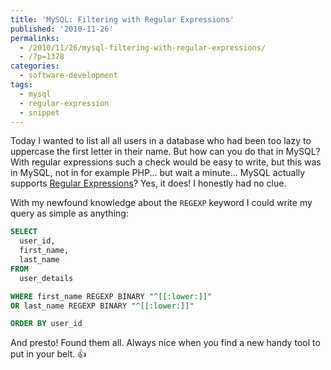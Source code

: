 ---
title: 'MySQL: Filtering with Regular Expressions'
published: '2010-11-26'
permalinks:
  - /2010/11/26/mysql-filtering-with-regular-expressions/
  - /?p=1378
categories:
  - software-development
tags:
  - mysql
  - regular-expression
  - snippet
---

Today I wanted to list all all users in a database who had been too lazy to uppercase the first letter in their name. But how can you do that in MySQL? With regular expressions such a check would be easy to write, but this was in MySQL, not in for example PHP... but wait a minute... MySQL actually supports [Regular Expressions](http://dev.mysql.com/doc/refman/5.0/en/regexp.html)? Yes, it does! I honestly had no clue.

With my newfound knowledge about the `REGEXP` keyword I could write my query as simple as anything:

```sql
SELECT
  user_id,
  first_name,
  last_name
FROM
  user_details

WHERE first_name REGEXP BINARY "^[[:lower:]]"
OR last_name REGEXP BINARY "^[[:lower:]]"

ORDER BY user_id
```

And presto! Found them all. Always nice when you find a new handy tool to put in your belt. 👍
